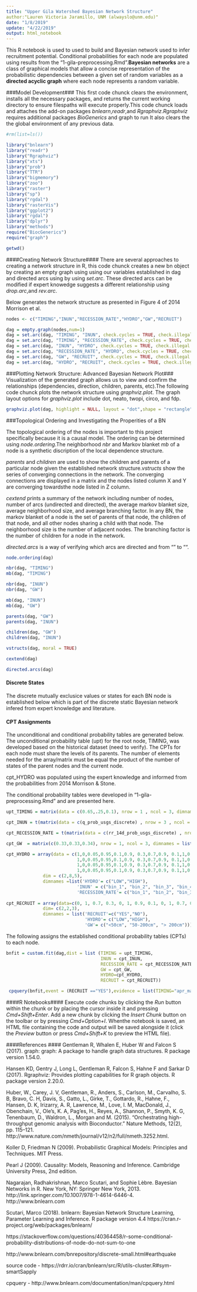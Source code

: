 ```yaml
---
title: "Upper Gila Watershed Bayesian Network Structure"
author:"Lauren Victoria Jaramillo, UNM (alwayslo@unm.edu)"
date: "1/8/2019"
update: "4/22/2019"
output: html_notebook
---
```


This R notebook is used to used to build and Bayesian network used to infer recruitment potential. Conditional probabilities for each node are populated using results from the "1-gila-preprocessing.Rmd".**Bayesian networks** are a class of graphical models that allow a concise representation of the probabilistic dependencies between a given set of random variables as a **directed acyclic graph** where each node represents a random variable.

###Model Development###
This first code chunck clears the environment, installs all the necessary packages, and returns the current working directory to ensure filespaths will execute properly.This code chunck loads and attaches the add-on packages *bnlearn*,*readr*,and *Rgraphviz*.*Rgraphviz* requires additional packages *BioGenerics* and graph to run  It also clears the the global environment of any previous data.
```r
#rm(list=ls())

library("bnlearn")
library("readr")
library("Rgraphviz")
library("xts")
library("prob")
library("TTR")
library("bigmemory")
library("zoo")
library("raster")
library("sp")
library("rgdal")
library("rasterVis")
library("ggplot2")
library("rgdal")
library("dplyr")
library("methods")
require("BiocGenerics")
require("graph")

getwd()
```

####Creating Network Structure#### 
There are several approaches to creating a network structure in R, this code chunck creates a new bn object by creating an empty graph using using our variables established in dag and directed arcs using by using *set.arc*. These directed arcs can be modified if expert knowedge suggests a different relationship using *drop.arc*,and *rev.arc*.

Below generates the network structure as presented in Figure 4 of 2014 Morrison et al.
```r
nodes <- c("TIMING","INUN","RECESSION_RATE","HYDRO","GW","RECRUIT")

dag = empty.graph(nodes,num=1)
dag = set.arc(dag, "TIMING", "INUN", check.cycles = TRUE, check.illegal = TRUE, debug = FALSE)
dag = set.arc(dag, "TIMING", "RECESSION_RATE", check.cycles = TRUE, check.illegal = TRUE, debug = FALSE)
dag = set.arc(dag, "INUN", "HYDRO", check.cycles = TRUE, check.illegal = TRUE, debug = FALSE)
dag = set.arc(dag, "RECESSION_RATE", "HYDRO", check.cycles = TRUE, check.illegal = TRUE, debug = FALSE)
dag = set.arc(dag, "GW", "RECRUIT", check.cycles = TRUE, check.illegal = TRUE, debug = FALSE)
dag = set.arc(dag, "HYDRO", "RECRUIT", check.cycles = TRUE, check.illegal = TRUE, debug = FALSE)
```

###Plotting Network Structure: Advanced Bayesian Network Plot###
Visualization of the generated graph allows us to view and confirm the relationships (dependencies, direction, children, parents, etc).The following code chunck plots the network structure using *graphviz.plot*. The graph layout options for *graphviz.plot* include dot, neato, twopi, circo, and fdp.
```r

graphviz.plot(dag, highlight = NULL, layout = "dot",shape = "rectangle", main = "Gila Bayesian Network Structure", sub = NULL)

```
###Topological Ordering and Investigating the Properities of a BN

The topological ordering of the nodes is important to this project specifically because it is a causal model. The ordering can be determined using *node.ordering*.The neighborhood *nbr* and Markov blanket *mb* of a node is a synthetic discription of the local dependence structure.

*parents* and *children* are used to show the children and parents of a particular node given the established network structure.*vstructs* show the series of converging connections in the network. The converging connections are displayed in a matrix and the nodes listed column X and Y are converging towardsthe node listed in Z column. 

*cextend* prints a summary of the network including number of nodes, number of arcs (undirected and directed), the average markov blanket size, average neighborhood size, and average branching factor. In any BN, the markov blanket of a node is the set of parents of that node, the children of that node, and all other nodes sharing a child with that node. The neighborhood size is the number of adjacent nodes. The branching factor is the number of children for a node in the network.

*directed.arcs* is a way of verifying which arcs are directed and from "" to "". 
```r
node.ordering(dag)

nbr(dag, "TIMING")
mb(dag, "TIMING")

nbr(dag, "INUN")
nbr(dag, "GW")

mb(dag, "INUN")
mb(dag, "GW")

parents(dag, "GW")
parents(dag, "INUN")

children(dag, "GW")
children(dag, "INUN")

vstructs(dag, moral = TRUE)

cextend(dag)

directed.arcs(dag)
```

#### Discrete States ####
The discrete mutually exclusice values or states for each BN node is established below which is part of the discrete static Bayesian network infered from expert knowledge and literature. 

#### CPT Assignments ####
The unconditional and conditional probability tables are generated below. The unconditional probability table (upt) for the root node, TIMING, was developed based on the historical dataset (need to verify). The CPTs for each node must share the levels of its parents. The number of elements needed for the array/matrix must be equal the product of the number of states of the parent nodes and the current node.  

cpt_HYDRO was populated using the expert knowledge and informed from the probabilities from 2014 Morrison & Stone.

The conditional probability tables were developed in "1-gila-preprocessing.Rmd" and are presented here.

```r
upt_TIMING = matrix(data = c(0.65,.25,0.1), nrow = 1 , ncol = 3, dimnames = list(NULL,'TIMING'=c("apr_may", "jun_jul", "aug_sep")))

cpt_INUN = t(matrix(data = c(q_prob_usgs_discrete) , nrow = 3 , ncol = 8, dimnames = list('TIMING'=c("apr_may", "jun_jul", "aug_sep"), 'INUN'=c("bin_1", "bin_2", "bin_3", "bin_4", "bin_5","bin_6","bin_7", "bin_8"))))

cpt_RECESSION_RATE = t(matrix(data = c(rr_14d_prob_usgs_discrete) , nrow = 3 , ncol = 5, dimnames = list('TIMING'=c("apr_may", "jun_jul", "aug_sep"), 'RECESSION_RATE'=c("bin_1", "bin_2", "bin_3", "bin_4", "bin_5"))))

cpt_GW  = matrix(c(0.33,0.33,0.34), nrow = 1, ncol = 3, dimnames = list(NULL,c("<50cm", "50-200cm", "> 200cm")))

cpt_HYDRO = array(data = c(1,0,0.05,0.95,0.1,0.9, 0.3,0.7,0.9, 0.1,1,0,0.05,0.95,0.1,0.9, 0.3,0.7,0.9, 0.1,
                           1,0,0.05,0.95,0.1,0.9, 0.3,0.7,0.9, 0.1,1,0,0.05,0.95,0.1,0.9, 0.3,0.7,0.9, 0.1,
                           1,0,0.05,0.95,0.1,0.9, 0.3,0.7,0.9, 0.1,1,0,0.05,0.95,0.1,0.9, 0.3,0.7,0.9, 0.1,
                           1,0,0.05,0.95,0.1,0.9, 0.3,0.7,0.9, 0.1,1,0,0.05,0.95,0.1,0.9, 0.3,0.7,0.9, 0.1),
              dim = c(2,8,5), 
              dimnames =list('HYDRO'= c("LOW","HIGH"),
                           'INUN' = c("bin_1", "bin_2", "bin_3", "bin_4", "bin_5","bin_6","bin_7", "bin_8"),
                           'RECESSION_RATE'= c("bin_1", "bin_2", "bin_3", "bin_4", "bin_5")))
  
cpt_RECRUIT = array(data=c(0, 1, 0.7, 0.3, 0, 1, 0.9, 0.1, 0, 1, 0.7, 0.3), 
              dim= c(2,2,3),  
              dimnames = list('RECRUIT'=c("YES","NO"),
                              'HYDRO'= c("LOW","HIGH"),
                              'GW'= c("<50cm", "50-200cm", "> 200cm")))
```

The following assigns the established conditional probability tables (CPTs) to each node.
```r
bnfit = custom.fit(dag,dist = list (TIMING = upt_TIMING,
                                    INUN = cpt_INUN,
                                    RECESSION_RATE = cpt_RECESSION_RATE,
                                    GW = cpt_GW,
                                    HYDRO=cpt_HYDRO,
                                    RECRUIT = cpt_RECRUIT))

 cpquery(bnfit,event = (RECRUIT =="YES"),evidence = list(TIMING="apr_may",INUN="bin_2",RECESSION_RATE = "bin_1"), method = "lw")
```

####R Notebooks####
Execute code chunks by clicking the *Run* button within the chunk or by placing the cursor inside it and pressing *Cmd+Shift+Enter*. Add a new chunk by clicking the *Insert Chunk* button on the toolbar or by pressing *Cmd+Option+I*. Whenthe notebook is saved, an HTML file containing the code and output will be saved alongside it (click the *Preview* button or press *Cmd+Shift+K* to preview the HTML file).

####References ####
Gentleman R, Whalen E, Huber W and Falcon S (2017). graph: graph: A package to handle graph data structures. R package version 1.54.0.

Hansen KD, Gentry J, Long L, Gentleman R, Falcon S, Hahne F and Sarkar D (2017). Rgraphviz: Provides plotting capabilities for R graph objects. R package version 2.20.0.

Huber, W., Carey, J. V, Gentleman, R., Anders, S., Carlson, M., Carvalho, S. B, Bravo, C. H, Davis, S., Gatto, L., Girke, T., Gottardo, R., Hahne, F., Hansen, D. K, Irizarry, A. R, Lawrence, M., Love, I. M, MacDonald, J., Obenchain, V., Ole's, K. A, Pag'es, H., Reyes, A., Shannon, P., Smyth, K. G, Tenenbaum, D., Waldron, L., Morgan and M. (2015). “Orchestrating high-throughput genomic analysis with Bioconductor.” Nature Methods, 12(2), pp. 115–121. http://www.nature.com/nmeth/journal/v12/n2/full/nmeth.3252.html.

Koller D, Friedman N (2009). Probabilistic Graphical Models: Principles and Techniques. MIT Press.

Pearl J (2009). Causality: Models, Reasoning and Inference. Cambridge University Press, 2nd edition.

Nagarajan, Radhakrishnan, Marco Scutari, and Sophie Lèbre. Bayesian Networks in R. New York, NY: Springer New York, 2013. http://link.springer.com/10.1007/978-1-4614-6446-4. 
http://www.bnlearn.com

Scutari, Marco (2018). bnlearn: Bayesian Network Structure Learning, Parameter Learning and Inference. R package version 4.4 https://cran.r-project.org/web/packages/bnlearn/

https://stackoverflow.com/questions/40364458/r-some-conditional-probability-distributions-of-node-do-not-sum-to-one

http://www.bnlearn.com/bnrepository/discrete-small.html#earthquake

source code - https://rdrr.io/cran/bnlearn/src/R/utils-cluster.R#sym-smartSapply

cpquery - http://www.bnlearn.com/documentation/man/cpquery.html

